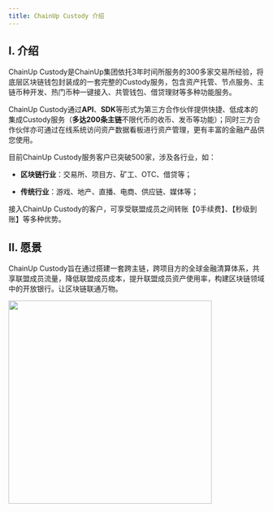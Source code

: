 ```yaml
---
title: ChainUp Custody 介绍
---
```


## I. 介绍

ChainUp Custody是ChainUp集团依托3年时间所服务的300多家交易所经验，将底层区块链钱包封装成的一套完整的Custody服务，包含资产托管、节点服务、主链币种开发、热门币种一键接入、共管钱包、借贷理财等多种功能服务。

ChainUp Custody通过**API**、**SDK**等形式为第三方合作伙伴提供快捷、低成本的集成Custody服务（**多达200条主链**不限代币的收币、发币等功能）；同时三方合作伙伴亦可通过在线系统访问资产数据看板进行资产管理，更有丰富的金融产品供您使用。

目前ChainUp Custody服务客户已突破500家，涉及各行业，如：

- **区块链行业**：交易所、项目方、矿工、OTC、借贷等；

- **传统行业**：游戏、地产、直播、电商、供应链、媒体等；

接入ChainUp Custody的客户，可享受联盟成员之间转账【0手续费】、【秒级到账】等多种优势。


## II. 愿景

ChainUp Custody旨在通过搭建一套跨主链，跨项目方的全球金融清算体系，共享联盟成员流量，降低联盟成员成本，提升联盟成员资产使用率，构建区块链领域中的开放银行。让区块链联通万物。

<div className="w-full flex items-center justify-center">
    <img src="/images/apis/yuanjing-cn.png" width="400"/>
</div>